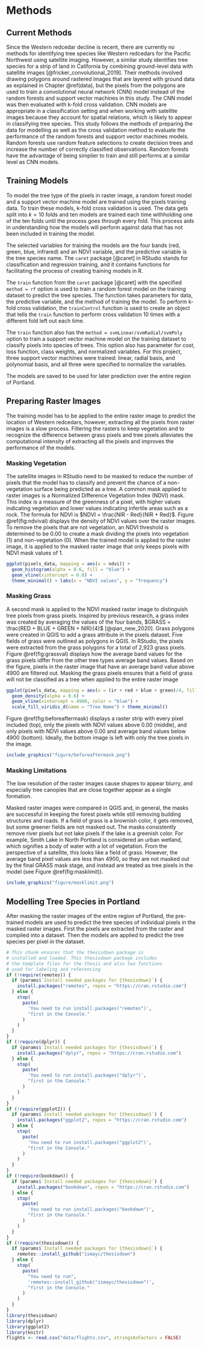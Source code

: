 # Methods {#methods}

## Current Methods

Since the Western redcedar decline is recent, there are currently no methods for identifying tree species like Western redcedars for the Pacific Northwest using satellite imaging. However, a similar study identifies tree species for a strip of land in California by combining ground-level data with satellite images [@fricker_convolutional_2019]. Their methods involved drawing polygons around rastered images that are layered with ground data as explained in Chapter \@ref(data), but the pixels from the polygons are used to train a convolutional neural network (CNN) model instead of the random forests and support vector machines in this study. The CNN model was then evaluated with k-fold cross validation. CNN models are appropriate in a classification setting and when working with satellite images because they account for spatial relations, which is likely to appear in classifying tree species. This study follows the methods of preparing the data for modelling as well as the cross validation method to evaluate the performance of the random forests and support vector machines models. Random forests use random feature selections to create decision trees and increase the number of correctly classified observations. Random forests have the advantage of being simplier to train and still performs at a similar level as CNN models.

## Training Models

To model the tree type of the pixels in raster image, a random forest model and a support vector machine model are trained using the pixels training data. To train these models, k-fold cross validation is used. The data gets split into $k = 10$ folds and ten models are trained each time withholding one of the ten folds until the process goes through every fold. This process aids in understanding how the models will perform against data that has not been included in training the model.

The selected variables for training the models are the four bands (red, green, blue, infrared) and an NDVI variable, and the predictive variable is the tree species name. The `caret` package [@caret] in RStudio stands for classification and regression training, and it contains functions for facilitating the process of creating training models in R. 

The `train` function from the `caret` package [@caret] with the specified `method = rf` option is used to train a random forest model on the training dataset to predict the tree species. The function takes parameters for data, the predictive variable, and the method of training the model. To perform k-fold cross validation, the `trainControl` function is used to create an object that tells the `train` function to perform cross validation 10 times with a different fold left out each time.

The `train` function also has the `method = svmLinear/svmRadial/svmPoly` option to train a support vector machine model on the training dataset to classify pixels into species of trees. This option also has parameter for cost, loss function, class weights, and normalized variables. For this project, three support vector machines were trained: linear, radial basis, and polynomial basis, and all three were specified to normalize the variables.

The models are saved to be used for later prediction over the entire region of Portland.

## Preparing Raster Images
The training model has to be applied to the entire raster image to predict the location of Western redcedars, however, extracting all the pixels from raster images is a slow process. Filtering the rasters to keep vegetation and to recognize the difference between grass pixels and tree pixels alleviates the computational intensity of extracting all the pixels and improves the performance of the models.

### Masking Vegetation
The satellite images in RStudio need to be masked to reduce the number of pixels that the model has to classify and prevent the chance of a non-vegetation surface being predicted as a tree. A common mask applied to raster images is a Normalized Difference Vegetation Index (NDVI) mask. This index is a measure of the greenness of a pixel, with higher values indicating vegetation and lower values indicating infertile areas such as a rock. The formula for NDVI is $NDVI = \frac{NIR - Red}{NIR + Red}$. Figure \@ref(fig:ndvival) displays the density of NDVI values over the raster images. To remove the pixels that are not vegetation, an NDVI threshold is determined to be 0.00 to create a mask dividing the pixels into vegetation (1) and non-vegetation (0). When the trained model is applied to the raster image, it is applied to the masked raster image that only keeps pixels with NDVI mask values of 1.

```r
ggplot(pixels_data, mapping = aes(x = ndvi)) +
  geom_histogram(alpha = 0.6, fill = "blue") +
  geom_vline(xintercept = 0.0) +
  theme_minimal() + labs(x = "NDVI values", y = "frequency")
```

### Masking Grass
<!-- Further preparation for applying the model to the entire mask involved creating grass polygons in QGIS to add a grass attribute in the model. Five fields of grass were outlined as polygons in QGIS. In RStudio, the pixels were extracted from the grass polygons for a total of 2,923 grass pixels. Training the model to also predict grass ensures that a field of grass will not be classified as a tree when applied to the entire raster image. -->

A second mask is applied to the NDVI masked raster image to distinguish tree pixels from grass pixels. Inspired by previous research, a grass index was created by averaging the values of the four bands, $GRASS = \frac{RED + BLUE + GREEN + NIR}{4}$  [@qian_new_2020]. Grass polygons were created in QGIS to add a grass attribute in the pixels dataset. Five fields of grass were outlined as polygons in QGIS. In RStudio, the pixels were extracted from the grass polygons for a total of 2,923 grass pixels. Figure \@ref(fig:grassval) displays how the average band values for the grass pixels idffer from the other tree types average band values. Based on the figure, pixels in the raster image that have an average band value above 4900 are filtered out.  Masking the grass pixels ensures that a field of grass will not be classified as a tree when applied to the entire raster image

```r
ggplot(pixels_data, mapping = aes(x = (ir + red + blue + green)/4, fill = Cmmn_Nm)) +
  geom_density(alpha = 0.6) +
  geom_vline(xintercept = 4900, color = "blue") +
  scale_fill_viridis_d(name = "Tree Name") + theme_minimal()
```

Figure \@ref(fig:beforeaftermask) displays a raster strip with every pixel included (top), only the pixels with NDVI values above 0.00 (middle), and only pixels with NDVI values above 0.00 and average band values below 4900 (bottom). Ideally, the bottom image is left with only the tree pixels in the image.

```r
include_graphics("figure/beforeaftermask.png")
```

### Masking Limitations

The low resolution of the raster images cause shapes to appear blurry, and especially tree canopies that are close together appear as a single formation.

Masked raster images were compared in QGIS and, in general, the masks are successful in keeping the forest pixels while still removing building structures and roads. If a field of grass is a brownish color, it gets removed, but some greener fields are not masked out. The masks consistently remove river pixels but not lake pixels if the lake is a greenish color. For example, Smith Lake in North Portland is considered an urban wetland, which signifies a body of water with a lot of vegetation. From the perspective of a satellite, this looks like a field of grass. However, the average band pixel values are less than 4900, so they are not masked out by the final GRASS mask stage, and instead are treated as tree pixels in the model (see Figure \@ref(fig:masklimit)).


```r
include_graphics("figure/masklimit.png")
```

## Modelling Tree Species in Portland

After masking the raster images of the entire region of Portland, the pre-trained models are used to predict the tree species of individual pixels in the masked raster images. First the pixels are extracted from the raster and compiled into a dataset. Then the models are applied to predict the tree species per pixel in the dataset.

```r
# This chunk ensures that the thesisdown package is
# installed and loaded. This thesisdown package includes
# the template files for the thesis and also two functions
# used for labeling and referencing
if (!require(remotes)) {
  if (params$`Install needed packages for {thesisdown}`) {
    install.packages("remotes", repos = "https://cran.rstudio.com")
  } else {
    stop(
      paste(
        'You need to run install.packages("remotes")',
        "first in the Console."
      )
    )
  }
}
if (!require(dplyr)) {
  if (params$`Install needed packages for {thesisdown}`) {
    install.packages("dplyr", repos = "https://cran.rstudio.com")
  } else {
    stop(
      paste(
        'You need to run install.packages("dplyr")',
        "first in the Console."
      )
    )
  }
}
if (!require(ggplot2)) {
  if (params$`Install needed packages for {thesisdown}`) {
    install.packages("ggplot2", repos = "https://cran.rstudio.com")
  } else {
    stop(
      paste(
        'You need to run install.packages("ggplot2")',
        "first in the Console."
      )
    )
  }
}
if (!require(bookdown)) {
  if (params$`Install needed packages for {thesisdown}`) {
    install.packages("bookdown", repos = "https://cran.rstudio.com")
  } else {
    stop(
      paste(
        'You need to run install.packages("bookdown")',
        "first in the Console."
      )
    )
  }
}
if (!require(thesisdown)) {
  if (params$`Install needed packages for {thesisdown}`) {
    remotes::install_github("ismayc/thesisdown")
  } else {
    stop(
      paste(
        "You need to run",
        'remotes::install_github("ismayc/thesisdown")',
        "first in the Console."
      )
    )
  }
}
library(thesisdown)
library(dplyr)
library(ggplot2)
library(knitr)
flights <- read.csv("data/flights.csv", stringsAsFactors = FALSE)
```


<!-- # Tables, Graphics, References, and Labels {#ref-labels} -->

<!-- ## Tables -->

<!-- In addition to the tables that can be automatically generated from a data frame in **R** that you saw in [R Markdown Basics] using the `kable()` function, you can also create tables using _pandoc_. (More information is available at <https://pandoc.org/README.html#tables>.)  This might be useful if you don't have values specifically stored in **R**, but you'd like to display them in table form.  Below is an example.  Pay careful attention to the alignment in the table and hyphens to create the rows and columns. -->

<!-- ---------------------------------------------------------------------------------- -->
<!--   Factors                    Correlation between Parents & Child      Inherited -->
<!-- ------------------------- ----------------------------------------- -------------- -->
<!--   Education                                -0.49                         Yes -->

<!--   Socio-Economic Status                     0.28                        Slight    -->

<!--   Income                                    0.08                          No -->

<!--   Family Size                               0.18                        Slight -->

<!--   Occupational Prestige                     0.21                        Slight -->
<!-- ------------------------- ----------------------------------------- -------------- -->
<!-- Table: (\#tab:inher) Correlation of Inheritance Factors for Parents and Child  -->

<!-- We can also create a link to the table by doing the following: Table \@ref(tab:inher).  If you go back to [Loading and exploring data] and look at the `kable` table, we can create a reference to this max delays table too: Table \@ref(tab:maxdelays). The addition of the `(\#tab:inher)` option to the end of the table caption allows us to then make a reference to Table `\@ref(tab:label)`. Note that this reference could appear anywhere throughout the document after the table has appeared.   -->

<!-- We will next explore ways to create this label-ref link using figures. -->

<!-- \clearpage -->

<!-- clearpage ends the page, and also dumps out all floats.
  Floats are things like tables and figures. -->


<!-- ## Figures -->

<!-- If your thesis has a lot of figures, _R Markdown_ might behave better for you than that other word processor.  One perk is that it will automatically number the figures accordingly in each chapter.    You'll also be able to create a label for each figure, add a caption, and then reference the figure in a way similar to what we saw with tables earlier.  If you label your figures, you can move the figures around and _R Markdown_ will automatically adjust the numbering for you.  No need for you to remember!  So that you don't have to get too far into LaTeX to do this, a couple **R** functions have been created for you to assist.  You'll see their use below. -->

<!--
One thing that may be annoying is the way _R Markdown_ handles "floats" like tables and figures (it's really \LaTeX's fault). \LaTeX\ will try to find the best place to put your object based on the text around it and until you're really, truly done writing you should just leave it where it lies. There are some optional arguments specified in the options parameter of the `label` function.  If you need to shift your figure around, it might be good to look here on tweaking the options argument:  <https://en.wikibooks.org/wiki/LaTeX/Floats,_Figures_and_Captions>

If you need a graphic or tabular material to be part of the text, you can just put it inline. If you need it to appear in the list of figures or tables, it should be placed in a code chunk.
-->


<!-- In the **R** chunk below, we will load in a picture stored as `reed.jpg` in our main directory.  We then give it the caption of "Reed logo", the label of "reedlogo", and specify that this is a figure.  Make note of the different **R** chunk options that are given in the R Markdown file (not shown in the knitted document). -->

<!-- ```{r reedlogo, fig.cap="Reed logo"} -->
<!-- include_graphics(path = "figure/reed.jpg") -->
<!-- ``` -->

<!-- Here is a reference to the Reed logo: Figure \@ref(fig:reedlogo).  Note the use of the `fig:` code here.  By naming the **R** chunk that contains the figure, we can then reference that figure later as done in the first sentence here.  We can also specify the caption for the figure via the R chunk option `fig.cap`. -->

<!-- \clearpage  -->

<!-- starts a new page and stops trying to place floats such as tables and figures -->

<!-- Below we will investigate how to save the output of an **R** plot and label it in a way similar to that done above.  Recall the `flights` dataset from Chapter \@ref(rmd-basics).  (Note that we've shown a different way to reference a section or chapter here.)  We will next explore a bar graph with the mean flight departure delays by airline from Portland for 2014. -->

<!-- ```{r delaysboxplot, warnings=FALSE, messages=FALSE, fig.cap="Mean Delays by Airline", fig.width=6} -->
<!-- mean_delay_by_carrier <- flights %>% -->
<!--   group_by(carrier) %>% -->
<!--   summarize(mean_dep_delay = mean(dep_delay)) -->
<!-- ggplot(mean_delay_by_carrier, aes(x = carrier, y = mean_dep_delay)) + -->
<!--   geom_bar(position = "identity", stat = "identity", fill = "red") -->
<!-- ``` -->

<!-- Here is a reference to this image: Figure \@ref(fig:delaysboxplot). -->

<!-- A table linking these carrier codes to airline names is available at <https://github.com/ismayc/pnwflights14/blob/master/data/airlines.csv>. -->

<!-- \clearpage -->

<!-- Next, we will explore the use of the `out.extra` chunk option, which can be used to shrink or expand an image loaded from a file by specifying `"scale= "`. Here we use the mathematical graph stored in the "subdivision.pdf" file. -->

<!-- ```{r subd, results="asis", echo=FALSE, fig.cap="Subdiv. graph", out.extra="scale=0.75"} -->
<!-- include_graphics("figure/subdivision.pdf") -->
<!-- ``` -->

<!-- Here is a reference to this image: Figure \@ref(fig:subd).  Note that `echo=FALSE` is specified so that the **R** code is hidden in the document. -->

<!-- **More Figure Stuff** -->

<!-- Lastly, we will explore how to rotate and enlarge figures using the `out.extra` chunk option.  (Currently this only works in the PDF version of the book.) -->

<!-- ```{r subd2, results="asis", echo=FALSE, out.extra="angle=180, scale=1.1", fig.cap="A Larger Figure, Flipped Upside Down"} -->
<!-- include_graphics("figure/subdivision.pdf") -->
<!-- ``` -->

<!-- As another example, here is a reference: Figure \@ref(fig:subd2).   -->

<!-- ## Footnotes and Endnotes -->

<!-- You might want to footnote something. ^[footnote text] The footnote will be in a smaller font and placed appropriately. Endnotes work in much the same way. More information can be found about both on the CUS site or feel free to reach out to <data@reed.edu>. -->

<!-- ## Bibliographies -->

<!-- Of course you will need to cite things, and you will probably accumulate an armful of sources. There are a variety of tools available for creating a bibliography database (stored with the .bib extension).  In addition to BibTeX suggested below, you may want to consider using the free and easy-to-use tool called Zotero.  The Reed librarians have created Zotero documentation at <https://libguides.reed.edu/citation/zotero>.  In addition, a tutorial is available from Middlebury College at <https://sites.middlebury.edu/zoteromiddlebury/>. -->

<!-- _R Markdown_ uses _pandoc_ (<https://pandoc.org/>) to build its bibliographies.  One nice caveat of this is that you won't have to do a second compile to load in references as standard LaTeX requires. To cite references in your thesis (after creating your bibliography database), place the reference name inside square brackets and precede it by the "at" symbol.  For example, here's a reference to a book about worrying:  [@Molina1994].  This `Molina1994` entry appears in a file called `thesis.bib` in the `bib` folder.  This bibliography database file was created by a program called BibTeX.  You can call this file something else if you like (look at the YAML header in the main .Rmd file) and, by default, is to placed in the `bib` folder.   -->

<!-- For more information about BibTeX and bibliographies, see our CUS site (<https://web.reed.edu/cis/help/latex/index.html>)^[@reedweb2007]. There are three pages on this topic:  _bibtex_ (which talks about using BibTeX, at <https://web.reed.edu/cis/help/latex/bibtex.html>), _bibtexstyles_ (about how to find and use the bibliography style that best suits your needs, at <https://web.reed.edu/cis/help/latex/bibtexstyles.html>) and _bibman_ (which covers how to make and maintain a bibliography by hand, without BibTeX, at <https://web.reed.edu/cis/help/latex/bibman.html>). The last page will not be useful unless you have only a few sources. -->

<!-- If you look at the YAML header at the top of the main .Rmd file you can see that we can specify the style of the bibliography by referencing the appropriate csl file.  You can download a variety of different style files at <https://www.zotero.org/styles>.  Make sure to download the file into the csl folder.   -->

<!-- Fill the rest of the page with the content below for the PDF version. -->

<!-- \vfill -->

<!-- **Tips for Bibliographies** -->

<!-- - Like with thesis formatting, the sooner you start compiling your bibliography for something as large as thesis, the better. Typing in source after source is mind-numbing enough; do you really want to do it for hours on end in late April? Think of it as procrastination. -->
<!-- - The cite key (a citation's label) needs to be unique from the other entries. -->
<!-- - When you have more than one author or editor, you need to separate each author's name by the word "and" e.g. `Author = {Noble, Sam and Youngberg, Jessica},`. -->
<!-- - Bibliographies made using BibTeX (whether manually or using a manager) accept LaTeX markup, so you can italicize and add symbols as necessary. -->
<!-- - To force capitalization in an article title or where all lowercase is generally used, bracket the capital letter in curly braces. -->
<!-- - You can add a Reed Thesis citation^[@noble2002] option. The best way to do this is to use the phdthesis type of citation, and use the optional "type" field to enter "Reed thesis" or "Undergraduate thesis."  -->

<!-- ## Anything else? -->

<!-- If you'd like to see examples of other things in this template, please contact the Data @ Reed team (email <data@reed.edu>) with your suggestions. We love to see people using _R Markdown_ for their theses, and are happy to help. -->

